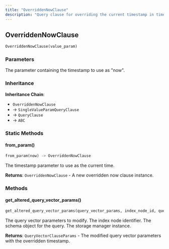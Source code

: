 ```yaml
---
title: "OverriddenNowClause"
description: "Query clause for overriding the current timestamp in time-based queries"
---
```


## OverriddenNowClause

```python
OverriddenNowClause(value_param)
```

### Parameters

<ParamField path="value_param" type="TypedParam | Evaluated[TypedParam]" required>
The parameter containing the timestamp to use as "now".
</ParamField>

### Inheritance

**Inheritance Chain**: 
- `OverriddenNowClause` 
- → `SingleValueParamQueryClause`
- → `QueryClause`
- → `ABC`

### Static Methods

#### from_param()

```python
from_param(now) -> OverriddenNowClause
```

<ParamField path="now" type="IntParamType" required>
The timestamp parameter to use as the current time.
</ParamField>

**Returns**: `OverriddenNowClause` - A new overridden now clause instance.

### Methods

#### get_altered_query_vector_params()

```python
get_altered_query_vector_params(query_vector_params, index_node_id, query_schema, storage_manager) -> QueryVectorClauseParams
```

<ParamField path="query_vector_params" type="QueryVectorClauseParams" required>
The query vector parameters to modify.
</ParamField>

<ParamField path="index_node_id" type="str" required>
The index node identifier.
</ParamField>

<ParamField path="query_schema" type="IdSchemaObject" required>
The schema object for the query.
</ParamField>

<ParamField path="storage_manager" type="StorageManager" required>
The storage manager instance.
</ParamField>

**Returns**: `QueryVectorClauseParams` - The modified query vector parameters with the overridden timestamp.